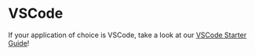# VSCode {.sec-overview}

If your application of choice is VSCode, take a look at our [VSCode Starter Guide](https://iqss.github.io/vscode-settings/)!
